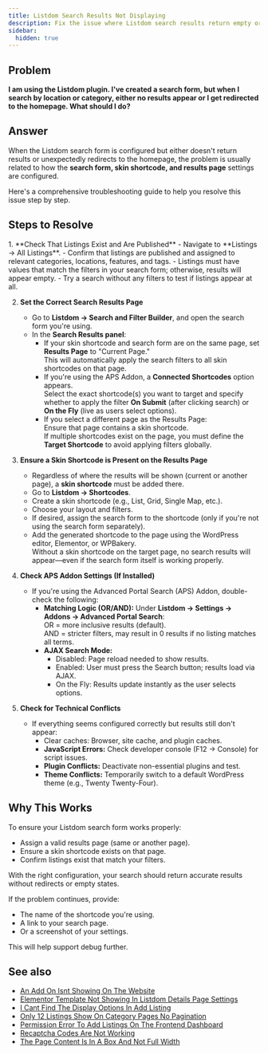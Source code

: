 ```yaml
---
title: Listdom Search Results Not Displaying
description: Fix the issue where Listdom search results return empty or redirect to the homepage.
sidebar:
  hidden: true
---
```



## Problem

**I am using the Listdom plugin. I've created a search form, but when I search by location or category, either no results appear or I get redirected to the homepage. What should I do?**

## Answer

When the Listdom search form is configured but either doesn't return results or unexpectedly redirects to the homepage, the problem is usually related to how the **search form, skin shortcode, and results page** settings are configured.

Here's a comprehensive troubleshooting guide to help you resolve this issue step by step.

## Steps to Resolve

<Steps>
1. **Check That Listings Exist and Are Published**  
   - Navigate to **Listings → All Listings**.  
   - Confirm that listings are published and assigned to relevant categories, locations, features, and tags.  
   - Listings must have values that match the filters in your search form; otherwise, results will appear empty.  
   - Try a search without any filters to test if listings appear at all.  

2. **Set the Correct Search Results Page**  
   - Go to **Listdom → Search and Filter Builder**, and open the search form you're using.  
   - In the **Search Results panel**:  
     - If your skin shortcode and search form are on the same page, set **Results Page** to "Current Page."  
       This will automatically apply the search filters to all skin shortcodes on that page.  
     - If you're using the APS Addon, a **Connected Shortcodes** option appears.  
       Select the exact shortcode(s) you want to target and specify whether to apply the filter **On Submit** (after clicking search) or **On the Fly** (live as users select options).  
     - If you select a different page as the Results Page:  
       Ensure that page contains a skin shortcode.  
       If multiple shortcodes exist on the page, you must define the **Target Shortcode** to avoid applying filters globally.  

3. **Ensure a Skin Shortcode is Present on the Results Page**  
   - Regardless of where the results will be shown (current or another page), a **skin shortcode** must be added there.  
   - Go to **Listdom → Shortcodes**.  
   - Create a skin shortcode (e.g., List, Grid, Single Map, etc.).  
   - Choose your layout and filters.  
   - If desired, assign the search form to the shortcode (only if you're not using the search form separately).  
   - Add the generated shortcode to the page using the WordPress editor, Elementor, or WPBakery.  
   Without a skin shortcode on the target page, no search results will appear—even if the search form itself is working properly.  

4. **Check APS Addon Settings (If Installed)**  
   - If you're using the Advanced Portal Search (APS) Addon, double-check the following:  
     - **Matching Logic (OR/AND):** Under **Listdom → Settings → Addons → Advanced Portal Search**:  
       OR = more inclusive results (default).  
       AND = stricter filters, may result in 0 results if no listing matches all terms.  
     - **AJAX Search Mode:**  
       - Disabled: Page reload needed to show results.  
       - Enabled: User must press the Search button; results load via AJAX.  
       - On the Fly: Results update instantly as the user selects options.  

5. **Check for Technical Conflicts**  
   - If everything seems configured correctly but results still don't appear:  
     - Clear caches: Browser, site cache, and plugin caches.  
     - **JavaScript Errors:** Check developer console (F12 → Console) for script issues.  
     - **Plugin Conflicts:** Deactivate non-essential plugins and test.  
     - **Theme Conflicts:** Temporarily switch to a default WordPress theme (e.g., Twenty Twenty-Four).  
</Steps>

## Why This Works

To ensure your Listdom search form works properly:

- Assign a valid results page (same or another page).  
- Ensure a skin shortcode exists on that page.  
- Confirm listings exist that match your filters.  

With the right configuration, your search should return accurate results without redirects or empty states.  

If the problem continues, provide:  
- The name of the shortcode you're using.  
- A link to your search page.  
- Or a screenshot of your settings.  

This will help support debug further.


## See also

- [An Add On Isnt Showing On The Website](/listdom/troubleshooting/an-add-on-isnt-showing-on-the-website/)
- [Elementor Template Not Showing In Listdom Details Page Settings](/listdom/troubleshooting/elementor-template-not-showing-in-listdom-details-page-settings/)
- [I Cant Find The Display Options In Add Listing](/listdom/troubleshooting/i-cant-find-the-display-options-in-add-listing/)
- [Only 12 Listings Show On Category Pages No Pagination](/listdom/troubleshooting/only-12-listings-show-on-category-pages-no-pagination/)
- [Permission Error To Add Listings On The Frontend Dashboard](/listdom/troubleshooting/permission-error-to-add-listings-on-the-frontend-dashboard/)
- [Recaptcha Codes Are Not Working](/listdom/troubleshooting/recaptcha-codes-are-not-working/)
- [The Page Content Is In A Box And Not Full Width](/listdom/troubleshooting/the-page-content-is-in-a-box-and-not-full-width/)
